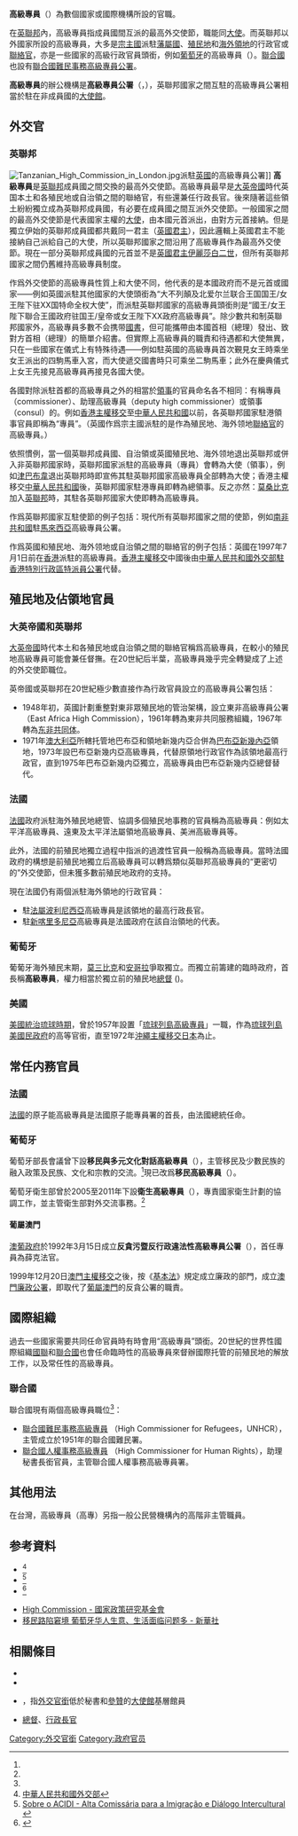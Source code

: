 {{NoteTA
|G1 = PoliticiansUK
|G2 = UK Places
|G3 = People
|G4 = Country
}}
'''高級專員'''（{{lang-en|High Commissioner}}）為數個國家或國際機構所設的官職。

在[[英聯邦|英聯邦]]內，高級專員指成員國間互派的最高外交使節，職能同[[大使|大使]]。而英聯邦以外國家所設的高級專員，大多是[[宗主國|宗主國]]派駐[[藩屬國|藩屬國]]、[[殖民地|殖民地]]和[[海外領地|海外領地]]的行政官或[[聯絡官|聯絡官]]，亦是一些國家的高級行政官員頭銜，例如[[葡萄牙|葡萄牙]]的高級專員（{{lang-pt|Alto Comissário}}）。[[聯合國|聯合國]]也設有[[聯合國難民事務高級專員公署|聯合國難民事務高級專員公署]]。

'''高級專員'''的辦公機構是'''高級專員公署'''（{{lang-en|High Commission}}，{{lang-pt|Alto Comissariado}}），英聯邦國家之間互駐的高級專員公署相當於駐在非成員國的[[大使館|大使館]]。

== 外交官 ==
=== 英聯邦 ===
[[File:Tanzanian_High_Commission_in_London.jpg|thumb]]派駐[[英國|英國]]的高級專員公署]]
'''高級專員'''是[[英聯邦|英聯邦]]成員國之間交換的最高外交使節。高級專員最早是[[大英帝國|大英帝國]]時代英国本土和各殖民地或自治領之間的聯絡官，有些還兼任行政長官。後來隨著這些領土紛紛獨立成為英聯邦成員國，有必要在成員國之間互派外交使節。一般國家之間的最高外交使節是代表國家主權的[[大使|大使]]，由本國元首派出，由對方元首接納。但是獨立伊始的英聯邦成員國都共戴同一君主（[[英國君主|英國君主]]），因此邏輯上英國君主不能接納自己派給自己的大使，所以英聯邦國家之間沿用了高級專員作為最高外交使節。現在一部分英聯邦成員國的元首並不是[[英國君主|英國君主]][[伊麗莎白二世|伊麗莎白二世]]，但所有英聯邦國家之間仍舊維持高級專員制度。

作爲外交使節的高級專員性質上和大使不同，他代表的是本國政府而不是元首或國家——例如英國派駐其他國家的大使頭銜為“大不列顛及北爱尔兰联合王国国王/女王陛下驻XX国特命全权大使”，而派駐英聯邦國家的高級專員頭銜則是“國王/女王陛下聯合王國政府驻国王/皇帝或女王陛下XX政府高級專員”。除少數共和制英聯邦國家外，高級專員多數不会携带[[國書|國書]]，但可能攜帶由本國首相（總理）發出、致對方首相（總理）的簡單介紹書。但實際上高級專員的職責和待遇都和大使無異，只在一些國家在儀式上有特殊待遇——例如駐英國的高級專員首次覲見女王時乘坐女王派出的四駒馬車入宮，而大使遞交國書時只可乘坐二駒馬車；此外在慶典儀式上女王先接見高級專員再接見各國大使。

各國對除派駐首都的高級專員之外的相當於[[領事|領事]]的官員命名各不相同：有稱專員（commissioner）、助理高級專員（deputy high commissioner）或領事（consul）的。例如[[香港主權移交|香港主權移交]]至[[中華人民共和國|中華人民共和國]]以前，各英聯邦國家駐港領事官員即稱為“專員”。（英國作爲宗主國派駐的是作為殖民地、海外领地[[聯絡官|聯絡官]]的高級專員。）

依照慣例，當一個英聯邦成員國、自治領或英國殖民地、海外领地退出英聯邦或併入非英聯邦國家時，英聯邦國家派駐的高級專員（專員）會轉為大使（領事），例如[[津巴布韋|津巴布韋]]退出英聯邦時即宣佈其駐英聯邦國家高級專員全部轉為大使；香港主權移交[[中華人民共和國|中華人民共和國]]後，英聯邦國家駐港專員即轉為總領事。反之亦然：[[莫桑比克|莫桑比克]]加入[[英聯邦|英聯邦]]時，其駐各英聯邦國家大使即轉為高級專員。

作爲英聯邦國家互駐使節的例子包括：現代所有英聯邦國家之間的使節，例如[[南非共和國|南非共和國]]駐[[馬來西亞|馬來西亞]]高級專員公署。

作爲英國和殖民地、海外领地或自治領之間的聯絡官的例子包括：英國在1997年7月1日前在[[香港|香港]]派駐的高級專員。[[香港主權移交|香港主權移交]]中國後由[[中華人民共和國外交部駐香港特別行政區特派員公署|中華人民共和國外交部駐香港特別行政區特派員公署]]代替。

== 殖民地及佔領地官員 ==
===大英帝國和英聯邦===
[[大英帝國|大英帝國]]時代本土和各殖民地或自治領之間的聯絡官稱爲高級專員，在較小的殖民地高級專員可能會兼任督撫。在20世紀后半葉，高級專員幾乎完全轉變成了上述的外交使節職位。

英帝國或英聯邦在20世紀極少數直接作為行政官員設立的高級專員公署包括：
* 1948年初，英國計劃重整對東非眾殖民地的管治架構，設立東非高級專員公署（East Africa High Commission），1961年轉為東非共同服務組織，1967年轉為[[东非共同体|东非共同体]]。
* 1971年[[澳大利亞|澳大利亞]]所轄托管地巴布亞和領地新幾内亞合併為[[巴布亞新幾內亞|巴布亞新幾內亞]]領地，1973年設巴布亞新幾内亞高級專員，代替原領地行政官作為該領地最高行政官，直到1975年巴布亞新幾内亞獨立，高級專員由巴布亞新幾内亞總督替代。

===法國===
[[法國|法國]]政府派駐海外殖民地總管、協調多個殖民地事務的官員稱為高級專員：例如太平洋高級專員、遠東及太平洋法屬領地高級專員、美洲高級專員等。

此外，法國的前殖民地獨立過程中指派的過渡性官員一般稱為高級專員。當時法國政府的構想是前殖民地獨立后高級專員可以轉爲類似英聯邦高級專員的“更密切的”外交使節，但未獲多數前殖民地政府的支持。

現在法國仍有兩個派駐海外領地的行政官員：
* 駐[[法屬波利尼西亞|法屬波利尼西亞]]高級專員是該領地的最高行政長官。
* 駐[[新喀里多尼亞|新喀里多尼亞]]高級專員是法國政府在該自治領地的代表。

=== 葡萄牙 ===
葡葡牙海外殖民末期，[[莫三比克|莫三比克]]和[[安哥拉|安哥拉]]爭取獨立。而獨立前籌建的臨時政府，首長稱'''高級專員'''，權力相當於獨立前的殖民地[[總督|總督]] ({{lang-pt| Governador Geral}})。

===美國===
[[美國統治琉球時期|美國統治琉球時期]]，曾於1957年設置「[[琉球列島高級專員|琉球列島高級專員]]」一職，作為[[琉球列島美國民政府|琉球列島美國民政府]]的高等官銜，直至1972年[[沖繩返還|沖繩主權移交日本]]為止。

==常任内務官員==
=== 法國 ===
[[法國|法國]]的原子能高級專員是法國原子能專員署的首長，由法國總統任命。

=== 葡萄牙 ===
葡萄牙部長會議曾下設'''移民與多元文化對話高級專員'''（{{lang-pt|Alto Comissário para a Imigração e Diálogo Intercultural}}），主管移民及少數民族的融入政策及民族、文化和宗教的交流。<ref name=pt1.1 />現已改爲'''移民高級專員'''（{{lang-pt|Alto Comissário para as Migrações}}）。

葡萄牙衛生部曾於2005至2011年下設'''衛生高級專員'''（{{lang-pt|Alto Comissário da Saúde}}），專責國家衛生計劃的協調工作，並主管衛生部對外交流事務。<ref name=pt1.2 />

==== 葡屬澳門 ====
{{Main|澳門廉政公署}}

[[澳葡政府|澳葡政府]]於1992年3月15日成立'''反貪污暨反行政違法性高級專員公署'''（{{lang-pt|Alto Comissariado Contra a Corrupção e a Ilegalidade Administrativa, ACCCIA}}），首任專員為薛克法官。

1999年12月20日[[澳門主權移交|澳門主權移交]]之後，按《[[澳門特別行政區基本法|基本法]]》規定成立廉政的部門，成立[[澳門廉政公署|澳門廉政公署]]，即取代了[[葡屬澳門|葡屬澳門]]的反貪公署的職責。

==國際組織==
過去一些國家需要共同任命官員時有時會用“高級專員”頭銜。20世紀的世界性國際組織[[國聯|國聯]]和[[聯合國|聯合國]]也會任命臨時性的高級專員來督辦國際托管的前殖民地的解放工作，以及常任性的高級專員。

=== 聯合國 ===
聯合國現有兩個高級專員職位<ref name=un/>：
* [[聯合國難民署|聯合國難民事務高級專員]] （High Commissioner for Refugees，UNHCR），主管成立於1951年的聯合國難民署。
* [[联合国人权事务高级专员办事处|聯合國人權事務高級專員]] （High Commissioner for Human Rights），助理秘書長銜官員，主管聯合國人權事務高級專員署。

== 其他用法 ==
{{See also|李高祥|吳伯雄|廖敏雄 (華碩電腦)}}
在台灣，高級專員（高專）另指一般公民營機構內的高階非主管職員。

==参考資料==
<references>
<div class="small-references">
*<ref name=un>[http://www.mfa.gov.cn/chn/pds/gjhdq/gjhdqzz/lhg/jbqk/t311047.htm 中華人民共和國外交部]</ref>
*<ref name=pt1.1>[http://www.acidi.gov.pt/modules.php?name=Content&pa=showpage&pid=40 Sobre o ACIDI - Alta Comissária para a Imigração e Diálogo Intercultural] {{webarchive|url=https://web.archive.org/web/20100811212556/http://www.acidi.gov.pt/modules.php?name=Content&pa=showpage&pid=40 |date=2010-08-11 }}</ref>
*<ref name=pt1.2>{{Cite web |url=http://www.min-saude.pt/portal/conteudos/a+saude+em+portugal/ministerio/servicos/servicoscentrais.htm |title=Portal da Saúde - Administração Directa do Estado |access-date=2010-08-21 |archive-url=https://web.archive.org/web/20081118171722/http://www.min-saude.pt/portal/conteudos/a+saude+em+portugal/ministerio/servicos/servicoscentrais.htm |archive-date=2008-11-18 |dead-url=yes }}</ref>
</div>
</references>
*[https://web.archive.org/web/20160304052246/http://old.npf.org.tw/PUBLICATION/NS/094/NS-C-094-230.htm High Commission - 國家政策研究基金會]
*[http://news.xinhuanet.com/overseas/2010-08/11/c_12432900.htm 移民路陷窘境 葡萄牙华人生意、生活面临问题多 - 新華社]{{dead link|date=2018年5月 |bot=InternetArchiveBot |fix-attempted=yes }}

==相關條目==
*{{Link-en|高級專員 (大英國協)|High Commissioner (Commonwealth)}}
*{{Link-es|高級專員公署|Alto Comisionado}}
* {{Link-en|專員|Attaché}}，指[[外交官銜|外交官銜]]低於秘書和[[參贊|參贊]]的[[大使館|大使館]]基層館員
* [[總督|總督]]、[[行政長官|行政長官]]

{{外交}}
{{Authority control}}

[[Category:外交官銜|Category:外交官銜]]
[[Category:政府官员|Category:政府官员]]